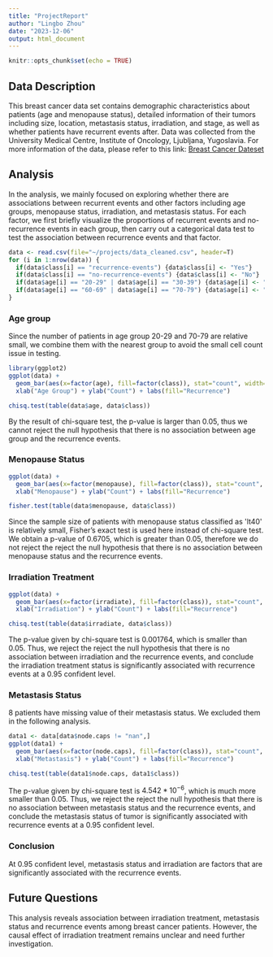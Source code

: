 ```yaml
---
title: "ProjectReport"
author: "Lingbo Zhou"
date: "2023-12-06"
output: html_document
---
```


```r
knitr::opts_chunk$set(echo = TRUE)
```

## Data Description 

This breast cancer data set contains demographic characteristics about patients (age and menopause status), detailed information of their tumors including size, location, metastasis status, irradiation, and stage, as well as whether patients have recurrent events after. Data was collected from the University Medical Centre, Institute of Oncology, Ljubljana, Yugoslavia. For more information of the data, please refer to this link: [Breast Cancer Dateset](https://www.kaggle.com/datasets/faysalmiah1721758/breast-cancer-data/data)

## Analysis 

In the analysis, we mainly focused on exploring whether there are associations between recurrent events and other factors including age groups, menopause status, irradiation, and metastasis status. For each factor, we first briefly visualize the proportions of recurrent events and no-recurrence events in each group, then carry out a categorical data test to test the association between recurrence events and that factor.

```r
data <- read.csv(file="~/projects/data_cleaned.csv", header=T)
for (i in 1:nrow(data)) {
  if(data$class[i] == "recurrence-events") {data$class[i] <- "Yes"}
  if(data$class[i] == "no-recurrence-events") {data$class[i] <- "No"}
  if(data$age[i] == "20-29" | data$age[i] == "30-39") {data$age[i] <- "20-39"}
  if(data$age[i] == "60-69" | data$age[i] == "70-79") {data$age[i] <- "60-79"}
}
```

### Age group

Since the number of patients in age group 20-29 and 70-79 are relative small, we combine them with the nearest group to avoid the small cell count issue in testing.

```r
library(ggplot2)
ggplot(data) +
  geom_bar(aes(x=factor(age), fill=factor(class)), stat="count", width=0.7) +
  xlab("Age Group") + ylab("Count") + labs(fill="Recurrence")

chisq.test(table(data$age, data$class))
```

By the result of chi-square test, the p-value is larger than 0.05, thus we cannot reject the null hypothesis that there is no association between age group and the recurrence events.

### Menopause Status

```r
ggplot(data) +
  geom_bar(aes(x=factor(menopause), fill=factor(class)), stat="count", width=0.7) +
  xlab("Menopause") + ylab("Count") + labs(fill="Recurrence")

fisher.test(table(data$menopause, data$class))
```

Since the sample size of patients with menopause status classified as \'lt40\' is relatively small, Fisher's exact test is used here instead of chi-square test. We obtain a p-value of 0.6705, which is greater than 0.05, therefore we do not reject the reject the null hypothesis that there is no association between menopause status and the recurrence events.

### Irradiation Treatment 

```r
ggplot(data) +
  geom_bar(aes(x=factor(irradiate), fill=factor(class)), stat="count", width=0.7) +
  xlab("Irradiation") + ylab("Count") + labs(fill="Recurrence")

chisq.test(table(data$irradiate, data$class))
```

The p-value given by chi-square test is 0.001764, which is smaller than 0.05. Thus, we reject the reject the null hypothesis that there is no association between irradiation and the recurrence events, and conclude the irradiation treatment status is significantly associated with recurrence events at a 0.95 confident level.

### Metastasis Status

8 patients have missing value of their metastasis status. We excluded them in the following analysis.

```r
data1 <- data[data$node.caps != "nan",]
ggplot(data1) +
  geom_bar(aes(x=factor(node.caps), fill=factor(class)), stat="count", width=0.7) +
  xlab("Metastasis") + ylab("Count") + labs(fill="Recurrence")

chisq.test(table(data1$node.caps, data1$class))
```
The p-value given by chi-square test is $4.542*10^{-6}$, which is much more smaller than 0.05. Thus, we reject the reject the null hypothesis that there is no association between metastasis status and the recurrence events, and conclude the metastasis status of tumor is significantly associated with recurrence events at a 0.95 confident level.

### Conclusion

At 0.95 confident level, metastasis status and irradiation are factors that are significantly associated with the recurrence events.

## Future Questions
This analysis reveals association between irradiation treatment, metastasis status and recurrence events among breast cancer patients. However, the causal effect of irradiation treatment remains unclear and need further investigation.

